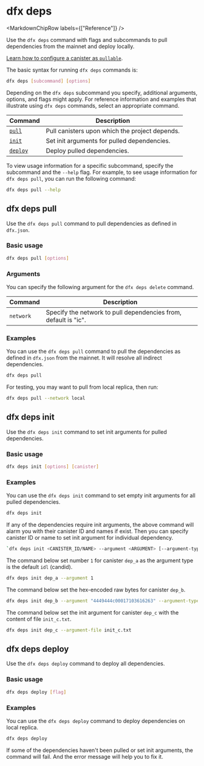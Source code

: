 
# dfx deps

<MarkdownChipRow labels={["Reference"]} />

Use the `dfx deps` command with flags and subcommands to pull dependencies from the mainnet and deploy locally.

[Learn how to configure a canister as `pullable`](https://internetcomputer.org/docs/current/building-dapps/calling-dapps/using-third-party-canisterss/using-third-party-canisters).

The basic syntax for running `dfx deps` commands is:

``` bash
dfx deps [subcommand] [options]
```

Depending on the `dfx deps` subcommand you specify, additional arguments, options, and flags might apply. For reference information and examples that illustrate using `dfx deps` commands, select an appropriate command.

| Command                      | Description                                    |
| ---------------------------- | ---------------------------------------------- |
| [`pull`](#dfx-deps-pull)     | Pull canisters upon which the project depends. |
| [`init`](#dfx-deps-init)     | Set init arguments for pulled dependencies.    |
| [`deploy`](#dfx-deps-deploy) | Deploy pulled dependencies.                    |

To view usage information for a specific subcommand, specify the subcommand and the `--help` flag. For example, to see usage information for `dfx deps pull`, you can run the following command:

``` bash
dfx deps pull --help
```

## dfx deps pull

Use the `dfx deps pull` command to pull dependencies as defined in `dfx.json`.

### Basic usage

``` bash
dfx deps pull [options]
```

### Arguments

You can specify the following argument for the `dfx deps delete` command.

| Command   | Description                                                     |
| --------- | --------------------------------------------------------------- |
| `network` | Specify the network to pull dependencies from, default is "ic". |

### Examples

You can use the `dfx deps pull` command to pull the dependencies as defined in `dfx.json` from the mainnet. It will resolve all indirect dependencies.

``` bash
dfx deps pull
```

For testing, you may want to pull from local replica, then run:

```bash
dfx deps pull --network local
```

## dfx deps init

Use the `dfx deps init` command to set init arguments for pulled dependencies.

### Basic usage

``` bash
dfx deps init [options] [canister]
```

### Examples

You can use the `dfx deps init` command to set empty init arguments for all pulled dependencies.

``` bash
dfx deps init
```

If any of the dependencies require init arguments, the above command will alarm you with their canister ID and names if exist. Then you can specify canister ID or name to set init argument for individual dependency.

```bash
`dfx deps init <CANISTER_ID/NAME> --argument <ARGUMENT> [--argument-type <TYPE>]`
```

The command below set number `1` for canister `dep_a` as the argument type is the default `idl` (candid).

```bash
dfx deps init dep_a --argument 1
```

The command below set the hex-encoded raw bytes for canister `dep_b`.

```bash
dfx deps init dep_b --argument "4449444c00017103616263" --argument-type raw
```

The command below set the init argument for canister `dep_c` with the content of file `init_c.txt`.

```bash
dfx deps init dep_c --argument-file init_c.txt
```

## dfx deps deploy

Use the `dfx deps deploy` command to deploy all dependencies.

### Basic usage

``` bash
dfx deps deploy [flag]
```

### Examples

You can use the `dfx deps deploy` command to deploy dependencies on local replica.

``` bash
dfx deps deploy
```

If some of the dependencies haven't been pulled or set init arguments, the command will fail. And the error message will help you to fix it.
